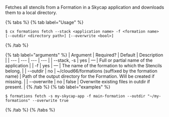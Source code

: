Fetches all stencils from a Formation in a Skycap application and downloads them to a local directory.

{% tabs %}
{% tab label="Usage" %}

```shell
$ cx formations fetch --stack <application name> -f <formation name> [--outdir <directory path>] [--overwrite <bool>]
```
{% /tab %}
    
{% tab label="arguments" %}
| Argument | Required? | Default | Description |
|  ---  |  ---  |  ---  |  ---  |
| \--stack, -s <application name> | yes | — | Full or partial name of the application |
| -f <formation name> | yes | — | The name of the formation to which the Stencils belong. |
| \--outdir <directory path> | no | ~/cloud66/formations (suffixed by the formation name) | Path of the output directory for the Formation. Will be created if missing. |
| \--overwrite <bool> | no | false | Overwrite existing files in outdir if present. |
{% /tab %}
{% tab label="examples" %}

```shell
$ formations fetch -s my-skycap-app -f main-formation --outdir "~/my-formations" --overwrite true
```

{% /tab %}
{% /tabs %}
